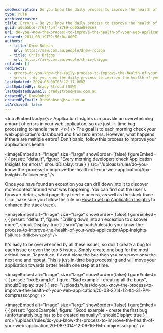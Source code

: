 ```yaml
---
seoDescription: Do you know the daily process to improve the health of your web application? Learn how to handle errors and bugs using just-in-time bug processing with Application Insights.
type: rule
archivedreason:
title: Errors – Do you know the daily process to improve the health of your web application?
guid: a06a5bdd-7f6f-4b4f-8769-cd05ae890ce7
uri: do-you-know-the-process-to-improve-the-health-of-your-web-application
created: 2014-08-19T02:50:04.000Z
authors:
  - title: Drew Robson
    url: https://ssw.com.au/people/drew-robson
  - title: Chris Briggs
    url: https://ssw.com.au/people/chris-briggs
related: []
redirects:
  - errors-do-you-know-the-daily-process-to-improve-the-health-of-your-web-application
  - errors-–-do-you-know-the-daily-process-to-improve-the-health-of-your-web-application
lastUpdated: 2024-06-08T03:27:17.000Z
lastUpdatedBy: Brady Stroud [SSW]
lastUpdatedByEmail: bradystroud@ssw.com.au
createdBy: DrewRobson
createdByEmail: DrewRobson@ssw.com.au
isArchived: false
---
```


<introEmbed
  body={<>
Application Insights can provide an overwhelming amount of errors in your web application, so use just-in-time bug processing to handle them.
  </>}
/>
The goal is to each morning check your web application's dashboard and find zero errors. However, what happens if there are multiple errors? Don't panic, follow this process to improve your application's health.


<imageEmbed
  alt="Image"
  size="large"
  showBorder={false}
  figureEmbed={ {
    preset: "default",
    figure: "Every morning developers check Application Insights for errors",
    shouldDisplay: true
  } }
  src="/uploads/rules/do-you-know-the-process-to-improve-the-health-of-your-web-application/App-Insights-Failures.png"
/>

Once you have found an exception you can drill down into it to discover more context around what was happening. You can find out the user's browser details, what page they tried to access, as well as the stack trace (Tip: make sure you follow the rule on [How to set up Application Insights](/how-to-set-up-application-insights) to enhance the stack trace).


<imageEmbed
  alt="Image"
  size="large"
  showBorder={false}
  figureEmbed={ {
    preset: "default",
    figure: "Drilling down into an exception to discover more.",
    shouldDisplay: true
  } }
  src="/uploads/rules/do-you-know-the-process-to-improve-the-health-of-your-web-application/App-Insights-Failures-drilldown.png"
/>

It's easy to be overwhelmed by all these issues, so don't create a bug for each issue or even the top 5 issues. Simply create one bug for the most critical issue. Reproduce, fix and close the bug then you can move onto the next one and repeat. This is just-in-time bug processing and will move your application towards better health one step at a time.

<imageEmbed
  alt="Image"
  size="large"
  showBorder={false}
  figureEmbed={ {
    preset: "badExample",
    figure: "Bad example - creating all the bugs",
    shouldDisplay: true
  } }
  src="/uploads/rules/do-you-know-the-process-to-improve-the-health-of-your-web-application/20-08-2014-12-04-31-PM-compressor.png"
/>

<imageEmbed
  alt="Image"
  size="large"
  showBorder={false}
  figureEmbed={ {
    preset: "goodExample",
    figure: "Good example - create the first bug (unfortunately bug has to be created manually)",
    shouldDisplay: true
  } }
  src="/uploads/rules/do-you-know-the-process-to-improve-the-health-of-your-web-application/20-08-2014-12-06-16-PM-compressor.png"
/>
